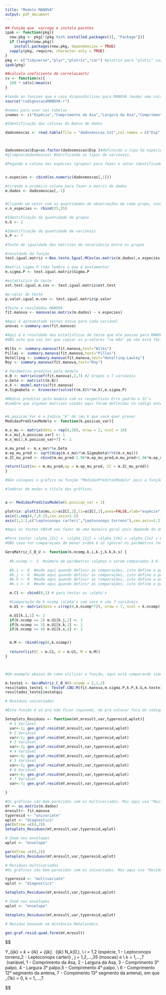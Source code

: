 ```yaml
---
title: "Modelo MANOVA"
output: pdf_document
---
```


```r
## Função que  carrega e instala pacotes
ipak <- function(pkg){
  new.pkg <- pkg[!(pkg %in% installed.packages()[, "Package"])]
  if (length(new.pkg))
    install.packages(new.pkg, dependencies = TRUE)
  sapply(pkg, require, character.only = TRUE)
}
pkg <- c("tidyverse","plyr","plotrix","car") #plotrix para "plotic" car para "qqplot"
ipak(pkg)
```

```r
##calcula coeficiente de correlacao(%)
cv <- function(x){
  100 * sd(x)/mean(x)
}
```

```r
#lendo as funçoes que o caio disponibilizou para MANOVA (mudei uma coisa lá)
source("codigoscaioMANOVA.r")
```


```r
#nomes para usar nas tabelas
inames <- c("Espécie","Comprimento da Asa","Largura da Asa","Comprimento 3° palpo","Largura 3° palpo", "Comprimento 4° palpo", "Comprimento 12° segmento da antena", "Compimento 13° segmento da antena")

#Identificação das colunas do Banco de dados

dadosmoscas <- read.table(file = "dadosmoscas.txt",col.names = c("Esp","Comp_Asa","Larg_Asa","Comp_3_palpo","Larg_3_palpo", "Comp_4_palpo", "Comp_12_seg_ant", "Comp_13_seg_ant"))



dadosmoscas$Esp=as.factor(dadosmoscas$Esp )#definindo o tipo da especie como fator
#glimpse(dadosmoscas) #Verificando os tipos de variaveis.
```


```r
#Pegando a coluna das espécies (grupos) para fazer o vetor identificador de grupos


v.especies <- cbind(as.numeric(dadosmoscas[,1]))

#tirando a primeira coluna para fazer a matriz de dados
m.dados <- dadosmoscas[,-1]


#Criando um vetor com as quantidades de observações de cada grupo, constam 35 de cada grupo
v.n_especies <- rbind(35,35)

#Identificação da quantidade de grupos
k.G <- 2

#Identificação da quantidade de variáveis
k.P <- 7
```

```r
#Teste de igualdade das matrizes de covariância entre os grupos

#resuldado da função
test.igual.matriz <-Box.teste.Igual.MCov(as.matrix(m.dados),v.especies,v.n_especies,k.G)

#matriz sigma P (não lembro o que é exatamente)
m.sigma.P <- test.igual.matriz$Sigma.P

#estatística do teste
est.test.igual.m.cov <- test.igual.matriz$est.test

#p-valor do teste
p.valor.igual.m.cov <- test.igual.matriz$p.valor

```

```r
#Teste e resuldados MANOVA
fit.manova <- manova(as.matrix(m.dados) ~ v.especies)

#Aqui é apresentado testes anova para cada variável
anovas <-summary.aov(fit.manova)

#Aqui é o resuldado das estatísticas de teste que ele passou para MANOVA
#OBS acho que vai ter que copiar os p-valores "na mão" pq não está fácil extrai-los

Wilks <- summary.manova(fit.manova,test="Wilks")
Pillai <- summary.manova(fit.manova,test="Pillai")
Hotelling <- summary.manova(fit.manova,test="Hotelling-Lawley")
Roy <- summary.manova(fit.manova,test="Roy")

```

```r
# Parâmetros preditos pelo modelo
m.B <- matrix(coef(fit.manova),2,7) #2 Grupos e 7 variáveis
v.beta <- matrix(t(m.B))
m.X <- model.matrix(fit.manova)
m.Sigmabeta <- kronecker(solve(t(m.X)%*%m.X),m.sigma.P)
```


```r
#Médias preditas pelo modelo com os respectivos Erro padrão e IC's
#Lembre que algumas matrizes usadas aqui foram definidas no código anterior à isto (logo acima)


#k.posicao_Var é o índice "k" do \mu_k que você quer prever
MedidasPreditasModelo <- function(k.posicao_var){

m.x_mu <- matrix(data = rep(0,28), nrow = 2, ncol = 14)
m.x_mu[,k.posicao_var] <- 1
m.x_mu[2,k.posicao_var+7] <- 1

m.mu_pred <- m.x_mu%*%v.beta
m.ep_mu_pred <- sqrt(diag(m.x_mu%*%m.Sigmabeta%*%t(m.x_mu)))
m.IC_mu_pred <- cbind(m.mu_pred-1.96*m.ep_mu_pred,m.mu_pred+1.96*m.ep_mu_pred)

return(list(mu = m.mu_pred,ep = m.ep_mu_pred, IC = m.IC_mu_pred))
}
```



```r
#Não coloquei o gráfico na função "MedidasPreditasModelo" pois a função plotCI não é do ggplot, ai não da pra atribuir à uma variável (acho). Então tem que chamar a função e logo embaixo a do gráfico no local que irão ser plotados os gráficos. vai ter que repetir o código abaixo para as 7 variáveis (é só mudar o valor de k.posicao_var.

#lembrar de mudar o título dos gráficos.


a <- MedidasPreditasModelo(k.posicao_var = 1)

plotrix::plotCI(a$mu,ui=a$IC[,2],li=a$IC[,1],axes=FALSE,xlab="espécie",ylab="média",pch=19,cex=1.2,cex.lab=1.2,cex.axis=1.2,main="Comprimento da Asa")
axis(2,seq(4,7,0.2),cex.axis=1.2)
axis(1,1:2,c("Leptoconops carteri","Leptoconops torrens"),cex.axis=1.2)
```



```r
#Aqui os testes CBU=M vou fazer de uma maneira geral pois depende da análise descritiva . AQUI COMPARA-SE OS ALPHAS COM ZERO

#Para testar \alpha_{2i} =  \alpha_{2j} = \alpha_{2k} = \alpha_{2s} = 0  
#OBS caso for comparaçoes de menor ordem é só ignorar os parâmetros restantes

GeraMatriz_C_B_U <- function(k.ncomp,k.i,k.j,k.k,k.s) {
  
  #k.ncomp <- 3  #número de parâmetros \alphas a serem comparados à 0.

  #k.i <- 0  #mude aqui quando definir as comparações, isto define a posição
  #k.j <- 0  #mude aqui quando definir as comparações, isto define a posição
  #k.k <- 0  #mude aqui quando definir as comparações, isto define a posição
  #k.s <- 0  #mude aqui quando definir as comparações, isto define a posição

  m.C1 <- cbind(0,1) # para testar os \alpha's

  #Comparação de k.ncomp \alpha's com zero e são 7 variáveis
  m.U1 <- matrix(data = c(rep(0,k.ncomp*7)), nrow = 7, ncol = k.ncomp)

  m.U1[k.i,1] <- 1
  if(k.ncomp >= 2) m.U1[k.j,2] <- 1
  if(k.ncomp >= 3) m.U1[k.k,3] <- 1
  if(k.ncomp >= 4) m.U1[k.s,4] <- 1


  m.M <- rbind(rep(0,k.ncomp))
  
  return(list(C = m.C1, U = m.U1, M = m.M))
}



#Um exemplo abaixo de como utilizar a função, aqui está comparando simultaneamente se as espécies de moscas são iguais (na média) comparando-se em relação as duas primeiras variáveis

m.teste1 <- GeraMatriz_C_B_U(k.ncomp = 2,1,2)
resultados_teste1 <- TesteF.CBU.M(fit.manova,m.sigma.P,k.P,k.G,m.teste1$C,m.teste1$U,m.teste1$M)
resultados_teste1$estatqui
```









```r
# Resíduos univariados

#Esta função é só pra não ficar copiando, da pra colocar fora do código e chamar com o source.

Seteplots_Residuos <- function(mY,mresult,var,typeresid,wplot){
  # 1 Variável
  var<-1; gen.graf.resid(mY,mresult,var,typeresid,wplot)
  # 2 Variável
  var<-2; gen.graf.resid(mY,mresult,var,typeresid,wplot)
  # 3 Variável
  var<-3; gen.graf.resid(mY,mresult,var,typeresid,wplot)
  # 4 Variável
  var<-4; gen.graf.resid(mY,mresult,var,typeresid,wplot)
  # 5 Variável
  var<-5; gen.graf.resid(mY,mresult,var,typeresid,wplot)
  # 6 Variável
  var<-6; gen.graf.resid(mY,mresult,var,typeresid,wplot)
  # 7 Variável
  var<-7; gen.graf.resid(mY,mresult,var,typeresid,wplot)

}

#Os gráficos são bem parecidos com os multivariados. Mas aqui usa "Resíduo studentizado (multivariado) (RSM)"
mY <- as.matrix(m.dados)
mresult<- fit.manova
typeresid <- "univariate"
wplot <- "diagnostics"
par(mfrow =c(4,2)) 
Seteplots_Residuos(mY,mresult,var,typeresid,wplot)

# Zoom nos envelopes
wplot <- "envelope"

par(mfrow =c(4,2))
Seteplots_Residuos(mY,mresult,var,typeresid,wplot)

```




```r
# Resíduos multivariados
#Os gráficos são bem parecidos com os univariados. Mas aqui usa "Resíduo studentizado (multivariado) (RSM)"

typeresid <- "multivariate"
wplot <- "diagnostics"

Seteplots_Residuos(mY,mresult,var,typeresid,wplot)

# Zoom nos envelopes
wplot <- "envelope"

Seteplots_Residuos(mY,mresult,var,typeresid,wplot)

# Resíduo baseado na distância Mahalanobis

gen.graf.resid.quad.form(mY,mresult)
```


$$

Y_{ijk} = \mu_k + \alpha_{ik} + \varepsilon_{ijk},\  \varepsilon_{ijk} \sim N_k(0,\Sigma), \\ i = 1,2 (espécie, 1 - Leptoconops torrens,2 - Leptoconops carteri) ,\ j = 1,2,...,35\ (moscas)\ e \\ k = 1,...,7 \ (variável, 1 - Comprimento da Asa, 2 - Largura da Asa, 3 - Comprimento 3° palpo, 4 - Largura 3° palpo,5 - Comprimento 4° palpo, \\ 6 - Comprimento 12° segmento da antena, 7 - Compimento 13° segmento da antena), em que \alpha_{1k} = 0, k = 1,...,7.

$$



